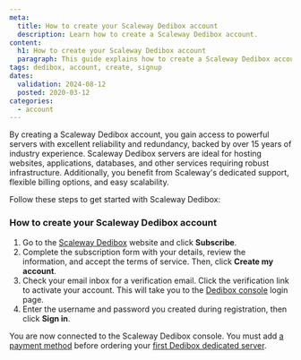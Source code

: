 ```yaml
---
meta:
  title: How to create your Scaleway Dedibox account
  description: Learn how to create a Scaleway Dedibox account.
content:
  h1: How to create your Scaleway Dedibox account
  paragraph: This guide explains how to create a Scaleway Dedibox account.
tags: dedibox, account, create, signup
dates:
  validation: 2024-08-12
  posted: 2020-03-12
categories:
  - account
---
```


By creating a Scaleway Dedibox account, you gain access to powerful servers with excellent reliability and redundancy, backed by over 15 years of industry experience.
Scaleway Dedibox servers are ideal for hosting websites, applications, databases, and other services requiring robust infrastructure.
Additionally, you benefit from Scaleway's dedicated support, flexible billing options, and easy scalability.

Follow these steps to get started with Scaleway Dedibox:

### How to create your Scaleway Dedibox account

1. Go to the [Scaleway Dedibox](https://console.online.net/en/user/subscribe) website and click **Subscribe**.
2. Complete the subscription form with your details, review the information, and accept the terms of service. Then, click **Create my account**.
3. Check your email inbox for a verification email. Click the verification link to activate your account. This will take you to the [Dedibox console](https://console.online.net/en/login) login page.
4. Enter the username and password you created during registration, then click **Sign in**.

You are now connected to the Scaleway Dedibox console. You must add [a payment method](/dedibox-account/how-to/add-payment-method/) before ordering your [first Dedibox dedicated server](/dedibox/how-to/order-a-server/).